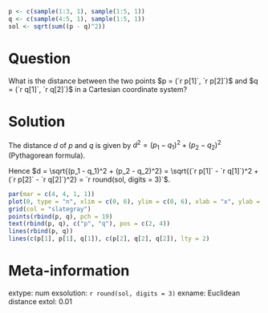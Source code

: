 ```r
p <- c(sample(1:3, 1), sample(1:5, 1))
q <- c(sample(4:5, 1), sample(1:5, 1))
sol <- sqrt(sum((p - q)^2))
```

Question
========
What is the distance between the two points
$p = (`r p[1]`, `r p[2]`)$ and $q = (`r q[1]`, `r q[2]`)$
in a Cartesian coordinate system?

Solution
========
The distance $d$ of $p$ and $q$ is given by
$d^2 = (p_1 - q_1)^2 + (p_2 - q_2)^2$ (Pythagorean formula).

Hence $d = \sqrt{(p_1 - q_1)^2 + (p_2 - q_2)^2} =
  \sqrt{(`r p[1]` - `r q[1]`)^2 + (`r p[2]` - `r q[2]`)^2}
   = `r round(sol, digits = 3)`$.
\
```r
par(mar = c(4, 4, 1, 1))
plot(0, type = "n", xlim = c(0, 6), ylim = c(0, 6), xlab = "x", ylab = "y")
grid(col = "slategray")
points(rbind(p, q), pch = 19)
text(rbind(p, q), c("p", "q"), pos = c(2, 4))
lines(rbind(p, q))
lines(c(p[1], p[1], q[1]), c(p[2], q[2], q[2]), lty = 2)
```

Meta-information
================
extype: num
exsolution: `r round(sol, digits = 3)`
exname: Euclidean distance
extol: 0.01
